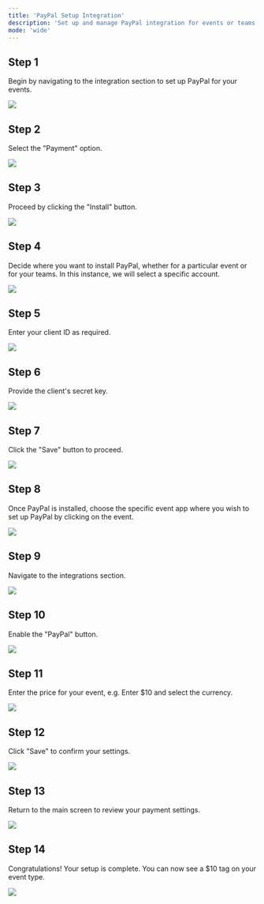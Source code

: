 ```yaml
---
title: 'PayPal Setup Integration'
description: 'Set up and manage PayPal integration for events or teams with step-by-step guidance on authentication and pricing.'
mode: 'wide'
---
```


## Step 1

Begin by navigating to the integration section to set up PayPal for your events.

<Frame><img src="/images/paypal_setup/image1.webp" /></Frame>

## Step 2

Select the "Payment" option.

<Frame><img src="/images/paypal_setup/image2.webp" /></Frame>

## Step 3

Proceed by clicking the "Install" button.

<Frame><img src="/images/paypal_setup/image3.webp" /></Frame>

## Step 4

Decide where you want to install PayPal, whether for a particular event or for your teams. In this instance, we will select a specific account.

<Frame><img src="/images/paypal_setup/image4.webp" /></Frame>

## Step 5

Enter your client ID as required.

<Frame><img src="/images/paypal_setup/image5.webp" /></Frame>

## Step 6

Provide the client's secret key.

<Frame><img src="/images/paypal_setup/image6.webp" /></Frame>

## Step 7

Click the "Save" button to proceed.

<Frame><img src="/images/paypal_setup/image7.webp" /></Frame>

## Step 8

Once PayPal is installed, choose the specific event app where you wish to set up PayPal by clicking on the event.

<Frame><img src="/images/paypal_setup/image8.webp" /></Frame>

## Step 9

Navigate to the integrations section.

<Frame><img src="/images/paypal_setup/image9.webp" /></Frame>

## Step 10

Enable the "PayPal" button.

<Frame><img src="/images/paypal_setup/image10.webp" /></Frame>

## Step 11

Enter the price for your event, e.g. Enter $10 and select the currency.

<Frame><img src="/images/paypal_setup/image11.webp" /></Frame>

## Step 12

Click "Save" to confirm your settings.

<Frame><img src="/images/paypal_setup/image12.webp" /></Frame>

## Step 13

Return to the main screen to review your payment settings.

<Frame><img src="/images/paypal_setup/image13.webp" /></Frame>

## Step 14

Congratulations! Your setup is complete. You can now see a $10 tag on your event type.

<Frame><img src="/images/paypal_setup/image14.webp" /></Frame>

